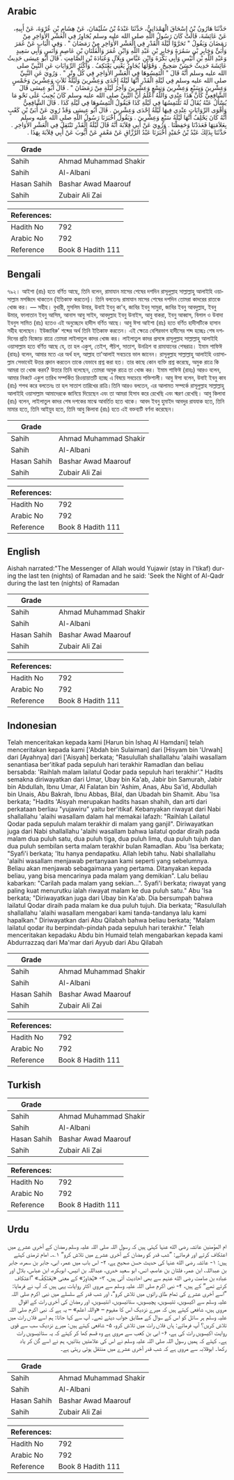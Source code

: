 ## Arabic


<div dir="rtl" lang="ar" style={{fontSize:'larger',backgroundColor:'#f8f9fa',padding:20}}>
حَدَّثَنَا هَارُونُ بْنُ إِسْحَاقَ الْهَمْدَانِيُّ، حَدَّثَنَا عَبْدَةُ بْنُ سُلَيْمَانَ، عَنْ هِشَامِ بْنِ عُرْوَةَ، عَنْ أَبِيهِ، عَنْ عَائِشَةَ، قَالَتْ كَانَ رَسُولُ اللَّهِ صلى الله عليه وسلم يُجَاوِرُ فِي الْعَشْرِ الأَوَاخِرِ مِنْ رَمَضَانَ وَيَقُولُ ‏"‏ تَحَرَّوْا لَيْلَةَ الْقَدْرِ فِي الْعَشْرِ الأَوَاخِرِ مِنْ رَمَضَانَ ‏"‏ ‏.‏ وَفِي الْبَابِ عَنْ عُمَرَ وَأُبَىٍّ وَجَابِرِ بْنِ سَمُرَةَ وَجَابِرِ بْنِ عَبْدِ اللَّهِ وَابْنِ عُمَرَ وَالْفَلَتَانِ بْنِ عَاصِمٍ وَأَنَسٍ وَأَبِي سَعِيدٍ وَعَبْدِ اللَّهِ بْنِ أُنَيْسٍ وَأَبِي بَكْرَةَ وَابْنِ عَبَّاسٍ وَبِلاَلٍ وَعُبَادَةَ بْنِ الصَّامِتِ ‏.‏ قَالَ أَبُو عِيسَى حَدِيثُ عَائِشَةَ حَدِيثٌ حَسَنٌ صَحِيحٌ ‏.‏ وَقَوْلُهَا يُجَاوِرُ يَعْنِي يَعْتَكِفُ ‏.‏ وَأَكْثَرُ الرِّوَايَاتِ عَنِ النَّبِيِّ صلى الله عليه وسلم أَنَّهُ قَالَ ‏"‏ الْتَمِسُوهَا فِي الْعَشْرِ الأَوَاخِرِ فِي كُلِّ وِتْرٍ ‏"‏ ‏.‏ وَرُوِيَ عَنِ النَّبِيِّ صلى الله عليه وسلم فِي لَيْلَةِ الْقَدْرِ أَنَّهَا لَيْلَةُ إِحْدَى وَعِشْرِينَ وَلَيْلَةُ ثَلاَثٍ وَعِشْرِينَ وَخَمْسٍ وَعِشْرِينَ وَسَبْعٍ وَعِشْرِينَ وَتِسْعٍ وَعِشْرِينَ وَآخِرُ لَيْلَةٍ مِنْ رَمَضَانَ ‏"‏ ‏.‏ قَالَ أَبُو عِيسَى قَالَ الشَّافِعِيُّ كَأَنَّ هَذَا عِنْدِي وَاللَّهُ أَعْلَمُ أَنَّ النَّبِيَّ صلى الله عليه وسلم كَانَ يُجِيبُ عَلَى نَحْوِ مَا يُسْأَلُ عَنْهُ يُقَالُ لَهُ نَلْتَمِسُهَا فِي لَيْلَةِ كَذَا فَيَقُولُ الْتَمِسُوهَا فِي لَيْلَةِ كَذَا ‏.‏ قَالَ الشَّافِعِيُّ وَأَقْوَى الرِّوَايَاتِ عِنْدِي فِيهَا لَيْلَةُ إِحْدَى وَعِشْرِينَ ‏.‏ قَالَ أَبُو عِيسَى وَقَدْ رُوِيَ عَنْ أُبَىِّ بْنِ كَعْبٍ أَنَّهُ كَانَ يَحْلِفُ أَنَّهَا لَيْلَةُ سَبْعٍ وَعِشْرِينَ ‏.‏ وَيَقُولُ أَخْبَرَنَا رَسُولُ اللَّهِ صلى الله عليه وسلم بِعَلاَمَتِهَا فَعَدَدْنَا وَحَفِظْنَا ‏.‏ وَرُوِيَ عَنْ أَبِي قِلاَبَةَ أَنَّهُ قَالَ لَيْلَةُ الْقَدْرِ تَنْتَقِلُ فِي الْعَشْرِ الأَوَاخِرِ ‏.‏ حَدَّثَنَا بِذَلِكَ عَبْدُ بْنُ حُمَيْدٍ أَخْبَرَنَا عَبْدُ الرَّزَّاقِ عَنْ مَعْمَرٍ عَنْ أَيُّوبَ عَنْ أَبِي قِلاَبَةَ بِهَذَا ‏.‏
</div>
<div style={{backgroundColor:'#f8f9fa',padding:20, marginBottom: 10}}><table> <thead> <tr> <th>Grade</th> <th></th> </tr> </thead> <tbody> <tr><td>Sahih</td><td>Ahmad Muhammad Shakir</td></tr><tr><td>Sahih</td><td>Al-Albani</td></tr><tr><td>Hasan Sahih</td><td>Bashar Awad Maarouf</td></tr><tr><td>Sahih</td><td>Zubair Ali Zai</td></tr></tbody></table><table> <thead> <tr> <th>References:</th> <th></th> </tr> </thead> <tbody><tr><td>Hadith No</td><td>792</td></tr><tr><td>Arabic No</td><td>792</td></tr><tr><td>Reference</td><td>Book 8 Hadith 111</td></tr></tbody></table></div>

## Bengali


<div dir="ltr" lang="bn" style={{fontSize:'larger',backgroundColor:'#f8f9fa',padding:20}}>
৭৯২। আইশা (রাঃ) হতে বর্ণিত আছে, তিনি বলেন, রামাযান মাসের শেষের দশদিন রাসূলুল্লাহ সাল্লাল্লাহু আলাইহি ওয়াসাল্লাম মসজিদে থাকতেন (ইতিকাফ করতেন)। তিনি বলতেনঃ রামাযান মাসের শেষের দশদিন তোমরা কাদরের রাতকে খোজ কর। — সহীহ। বুখারী, মুসলিম উমার, উবাই ইবনু কা'ব, জাবির ইবনু সামুরা, জাবির ইবনু আবদুল্লাহ, ইবনু উমার, ফালাতান ইবনু আসিম, আনাস আবু সাইদ, আবদুল্লাহ ইবনু উনাইস, আবু বাকরা, ইবনু আব্বাস, বিলাল ও উবাদা ইবনুস সামিত (রাঃ) হতেও এই অনুচ্ছেদে হাদীস বর্ণিত আছে। আবু ঈসা আইশা (রাঃ) হতে বর্ণিত হাদীসটিকে হাসান সহীহ বলেছেন। ইউজাবিরু’ শব্দের অর্থ তিনি ইতিকাফ করতেন। এই ক্ষেত্রে বেশিরভাগ হাদীসের শব্দ হচ্ছেঃ শেষ দশদিনের প্রতি বিজোড় রাত্রে তোমরা লাইলাতুল কাদর খোজ কর। লাইলাতুল কাদর প্রসঙ্গে রাসূলুল্লাহ সাল্লাল্লাহু আলাইহি ওয়াসাল্লাম হতে বর্ণিত আছে যে, তা হল একুশ, তেইশ, পঁচিশ, সাতাশ, উনত্রিশ বা রামাযানের শেষরাত্র। ইমাম শাফিঈ (রাহঃ) বলেন, আমার মতে এর অর্থ হল, আল্লাহ তা'আলাই সবচেয়ে ভাল জানেন। রাসূলুল্লাহ সাল্লাল্লাহু আলাইহি ওয়াসাল্লাম সেভাবেই উত্তর প্রদান করতেন তাকে যেভাবে প্রশ্ন করা হত। তার কাছে কোন ব্যক্তি প্রশ্ন করেছে, অমুক রাত্রে কি আমরা তা খোজ করব? উত্তরে তিনি বলেছেন, তোমরা অমুক রাত্রে তা খোজ কর। ইমাম শাফিঈ (রাহঃ) আরও বলেন, আমার নিকটে একুশ তারিখ সম্পর্কিত রিওয়ায়াতটি হচ্ছে এ বিষয়ে সবচেয়ে শক্তিশালী। আবু ঈসা বলেন, উবাই ইবনু কাব (রাঃ) শপথ করে বলতেনঃ তা হল সাতাশ তারিখের রাত্রি।তিনি আরও বলতেন, এর আলামত সম্পর্কে রাসূলুল্লাহ সাল্লাল্লাহু আলাইহি ওয়াসাল্লাম আমাদেরকে জানিয়ে দিয়েছেন এবং তা আমরা হিসাব করে রেখেছি এবং স্মরণ রেখেছি। আবু কিলাবা (রাঃ) বলেন, লাইলাতুল কাদর শেষ দশকের মাঝে আবর্তিত হতে থাকে। আবদ ইবনু হুমাইদ আবদুর রাযযাক হতে, তিনি মামার হতে, তিনি আইয়ুব হতে, তিনি আবু কিলাবা (রাঃ) হতে এই বক্তব্যটি বর্ণনা করেছেন।
</div>
<div style={{backgroundColor:'#f8f9fa',padding:20, marginBottom: 10}}><table> <thead> <tr> <th>Grade</th> <th></th> </tr> </thead> <tbody> <tr><td>Sahih</td><td>Ahmad Muhammad Shakir</td></tr><tr><td>Sahih</td><td>Al-Albani</td></tr><tr><td>Hasan Sahih</td><td>Bashar Awad Maarouf</td></tr><tr><td>Sahih</td><td>Zubair Ali Zai</td></tr></tbody></table><table> <thead> <tr> <th>References:</th> <th></th> </tr> </thead> <tbody><tr><td>Hadith No</td><td>792</td></tr><tr><td>Arabic No</td><td>792</td></tr><tr><td>Reference</td><td>Book 8 Hadith 111</td></tr></tbody></table></div>

## English


<div dir="ltr" lang="en" style={{fontSize:'larger',backgroundColor:'#f8f9fa',padding:20}}>
Aishah narrated:"The Messenger of Allah would Yujawir (stay in I'tikaf) during the last ten (nights) of Ramadan and he said: 'Seek the Night of Al-Qadr during the last ten (nights) of Ramadan
</div>
<div style={{backgroundColor:'#f8f9fa',padding:20, marginBottom: 10}}><table> <thead> <tr> <th>Grade</th> <th></th> </tr> </thead> <tbody> <tr><td>Sahih</td><td>Ahmad Muhammad Shakir</td></tr><tr><td>Sahih</td><td>Al-Albani</td></tr><tr><td>Hasan Sahih</td><td>Bashar Awad Maarouf</td></tr><tr><td>Sahih</td><td>Zubair Ali Zai</td></tr></tbody></table><table> <thead> <tr> <th>References:</th> <th></th> </tr> </thead> <tbody><tr><td>Hadith No</td><td>792</td></tr><tr><td>Arabic No</td><td>792</td></tr><tr><td>Reference</td><td>Book 8 Hadith 111</td></tr></tbody></table></div>

## Indonesian


<div dir="ltr" lang="id" style={{fontSize:'larger',backgroundColor:'#f8f9fa',padding:20}}>
Telah menceritakan kepada kami [Harun bin Ishaq Al Hamdani] telah menceritakan kepada kami ['Abdah bin Sulaiman] dari [Hisyam bin 'Urwah] dari [Ayahnya] dari ['Aisyah] berkata; "Rasulullah shallallahu 'alaihi wasallam senantiasa ber'itikaf pada sepuluh hari terakhir Ramadlan dan beliau bersabda: 'Raihlah malam lailatul Qodar pada sepuluh hari terakhir'." Hadits semakna diriwayatkan dari Umar, Ubay bin Ka'ab, Jabir bin Samurah, Jabir bin Abdullah, Ibnu Umar, Al Falatan bin 'Ashim, Anas, Abu Sa'id, Abdullah bin Unais, Abu Bakrah, Ibnu Abbas, Bilal, dan Ubadah bin Shamit. Abu 'Isa berkata; "Hadits 'Aisyah merupakan hadits hasan shahih, dan arti dari perkataan berliau "yujawiru" yaitu ber'itikaf. Kebanyakan riwayat dari Nabi shallallahu 'alaihi wasallam dalam hal memakai lafazh: "Raihlah Lailatul Qodar pada sepuluh malam terakhir di malam yang ganjil". Diriwayatkan juga dari Nabi shallallahu 'alaihi wasallam bahwa lailatul qodar diraih pada malam dua puluh satu, dua puluh tiga, dua puluh lima, dua puluh tujuh dan dua puluh sembilan serta malam terakhir bulan Ramadlan. Abu 'Isa berkata; "Syafi'i berkata; 'Itu hanya pendapatku. Allah lebih tahu. Nabi shallallahu 'alaihi wasallam menjawab pertanyaan kami seperti yang sebelumnya. Beliau akan menjawab sebagaimana yang pertama. Ditanyakan kepada beliau, yang bisa mencarinya pada malam yang demikian". Lalu beliau kabarkan: "Carilah pada malam yang sekian…". Syafi'i berkata; riwayat yang paling kuat menurutku ialah riwayat malam ke dua puluh satu." Abu 'Isa berkata; "Diriwayatkan juga dari Ubay bin Ka'ab. Dia bersumpah bahwa lailatul Qodar diraih pada malam ke dua puluh tujuh. Dia berkata; "Rasulullah shallallahu 'alaihi wasallam mengabari kami tanda-tandanya lalu kami hapalkan." Diriwayatkan dari Abu Qilabah bahwa beliau berkata; "Malam lailatul qodar itu berpindah-pindah pada sepuluh hari terakhir." Telah menceritakan kepadaku Abdu bin Humaid telah mengabarkan kepada kami Abdurrazzaq dari Ma'mar dari Ayyub dari Abu Qilabah
</div>
<div style={{backgroundColor:'#f8f9fa',padding:20, marginBottom: 10}}><table> <thead> <tr> <th>Grade</th> <th></th> </tr> </thead> <tbody> <tr><td>Sahih</td><td>Ahmad Muhammad Shakir</td></tr><tr><td>Sahih</td><td>Al-Albani</td></tr><tr><td>Hasan Sahih</td><td>Bashar Awad Maarouf</td></tr><tr><td>Sahih</td><td>Zubair Ali Zai</td></tr></tbody></table><table> <thead> <tr> <th>References:</th> <th></th> </tr> </thead> <tbody><tr><td>Hadith No</td><td>792</td></tr><tr><td>Arabic No</td><td>792</td></tr><tr><td>Reference</td><td>Book 8 Hadith 111</td></tr></tbody></table></div>

## Turkish


<div dir="ltr" lang="tr" style={{fontSize:'larger',backgroundColor:'#f8f9fa',padding:20}}>

</div>
<div style={{backgroundColor:'#f8f9fa',padding:20, marginBottom: 10}}><table> <thead> <tr> <th>Grade</th> <th></th> </tr> </thead> <tbody> <tr><td>Sahih</td><td>Ahmad Muhammad Shakir</td></tr><tr><td>Sahih</td><td>Al-Albani</td></tr><tr><td>Hasan Sahih</td><td>Bashar Awad Maarouf</td></tr><tr><td>Sahih</td><td>Zubair Ali Zai</td></tr></tbody></table><table> <thead> <tr> <th>References:</th> <th></th> </tr> </thead> <tbody><tr><td>Hadith No</td><td>792</td></tr><tr><td>Arabic No</td><td>792</td></tr><tr><td>Reference</td><td>Book 8 Hadith 111</td></tr></tbody></table></div>

## Urdu


<div dir="rtl" lang="ur" style={{fontSize:'larger',backgroundColor:'#f8f9fa',padding:20}}>
ام المؤمنین عائشہ رضی الله عنہا کہتی ہیں کہ رسول اللہ صلی اللہ علیہ وسلم رمضان کے آخری عشرے میں اعتکاف کرتے اور فرماتے: ”شب قدر کو رمضان کے آخری عشرے میں تلاش کرو“ ۱؎۔ امام ترمذی کہتے ہیں: ۱- عائشہ رضی الله عنہا کی حدیث حسن صحیح ہے، ۲- اس باب میں عمر، ابی، جابر بن سمرہ، جابر بن عبداللہ، ابن عمر، فلتان بن عاصم، انس، ابو سعید خدری، عبداللہ بن انیس، ابوبکرہ، ابن عباس، بلال اور عبادہ بن صامت رضی الله عنہم سے بھی احادیث آئی ہیں، ۳- «یُجَاوِرُ» کے معنی «یَعْتَکِفُ» ”اعتکاف کرتے تھے“ کے ہیں، ۴- نبی اکرم صلی اللہ علیہ وسلم سے مروی اکثر روایات یہی ہیں کہ آپ نے فرمایا: ”اسے آخری عشرے کی تمام طاق راتوں میں تلاش کرو“، اور شب قدر کے سلسلے میں نبی اکرم صلی اللہ علیہ وسلم سے اکیسویں، تئیسویں، پچیسویں، ستائیسویں، انتیسویں، اور رمضان کی آخری رات کے اقوال مروی ہیں، شافعی کہتے ہیں کہ میرے نزدیک اس کا مفہوم – «واللہ اعلم» – یہ ہے کہ نبی اکرم صلی اللہ علیہ وسلم ہر سائل کو اس کے سوال کے مطابق جواب دیتے تھے۔ آپ سے کہا جاتا: ہم اسے فلاں رات میں تلاش کریں؟ آپ فرماتے: ہاں فلاں رات میں تلاش کرو، ۵- شافعی کہتے ہیں: میرے نزدیک سب سے قوی روایت اکیسویں رات کی ہے، ۶- ابی بن کعب سے مروی ہے وہ قسم کھا کر کہتے کہ یہ ستائیسویں رات ہے۔ کہتے کہ ہمیں رسول اللہ صلی اللہ علیہ وسلم نے اس کی علامتیں بتائیں، ہم نے اسے گن کر یاد رکھا۔ ابوقلابہ سے مروی ہے کہ شب قدر آخری عشرے میں منتقل ہوتی رہتی ہے۔
</div>
<div style={{backgroundColor:'#f8f9fa',padding:20, marginBottom: 10}}><table> <thead> <tr> <th>Grade</th> <th></th> </tr> </thead> <tbody> <tr><td>Sahih</td><td>Ahmad Muhammad Shakir</td></tr><tr><td>Sahih</td><td>Al-Albani</td></tr><tr><td>Hasan Sahih</td><td>Bashar Awad Maarouf</td></tr><tr><td>Sahih</td><td>Zubair Ali Zai</td></tr></tbody></table><table> <thead> <tr> <th>References:</th> <th></th> </tr> </thead> <tbody><tr><td>Hadith No</td><td>792</td></tr><tr><td>Arabic No</td><td>792</td></tr><tr><td>Reference</td><td>Book 8 Hadith 111</td></tr></tbody></table></div>